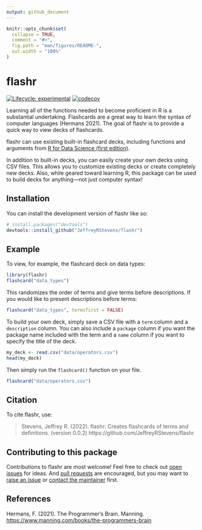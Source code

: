 ```yaml
---
output: github_document
---
```


<!-- README.md is generated from README.Rmd. Please edit that file -->

```r
knitr::opts_chunk$set(
  collapse = TRUE,
  comment = "#>",
  fig.path = "man/figures/README-",
  out.width = "100%"
)
```

# flashr

<!-- badges: start -->
[![Lifecycle: experimental](https://img.shields.io/badge/lifecycle-experimental-orange.svg)](https://lifecycle.r-lib.org/articles/stages.html#experimental)
[![codecov](https://codecov.io/gh/JeffreyRStevens/flashr/branch/main/graph/badge.svg?token=XGH2OV874R)](https://codecov.io/gh/JeffreyRStevens/flashr)
<!-- badges: end -->

Learning all of the functions needed to become proficient in R is a substantial undertaking. Flashcards are a great way to learn the syntax of computer languages (Hermans 2021). The goal of flashr is to provide a quick way to view decks of flashcards. 

flashr can use existing built-in flashcard decks, including functions and arguments from [R for Data Science (first edition)](https://r4ds.had.co.nz/). <!--The aim is to include decks from [R for Data Science (second edition)](https://r4ds.hadley.nz) when it is complete.-->

In addition to built-in decks, you can easily create your own decks using CSV files. This allows you to customize existing decks or create completely new decks. Also, while geared toward learning R, this package can be used to build decks for anything---not just computer syntax!

## Installation

You can install the development version of flashr like so:

```r
# install.packages("devtools")
devtools::install_github("JeffreyRStevens/flashr")
```

## Example

To view, for example, the flashcard deck on data types:

```r
library(flashr)
flashcard("data_types")
```

This randomizes the order of terms and give terms before descriptions. If you would like to present descriptions before terms:

```r
flashcard("data_types", termsfirst = FALSE)
```

To build your own deck, simply save a CSV file with a `term` column and a `description` column. You can also include a `package` column if you want the package name included with the term and a `name` column if you want to specify the title of the deck.

```r
my_deck <- read.csv("data/operators.csv")
head(my_deck)
```

Then simply run the `flashcard()` function on your file.

```r
flashcard("data/operators.csv")
```


## Citation

To cite flashr, use:

> Stevens, Jeffrey R. (2022). flashr: Creates flashcards of terms and definitions. (version 0.0.2) https://github.com/JeffreyRStevens/flashr

## Contributing to this package

Contributions to flashr are most welcome! Feel free to check out [open issues](https://github.com/JeffreyRStevens/flashr/issues) for ideas. And [pull requests](https://github.com/JeffreyRStevens/flashr/pulls) are encouraged, but you may want to [raise an issue](https://github.com/JeffreyRStevens/flashr/issues) or [contact the maintainer](mailto:jeffrey.r.stevens@protonmail.com) first.

## References

Hermans, F. (2021). The Programmer’s Brain. Manning. [https://www.manning.com/books/the-programmers-brain](https://www.manning.com/books/the-programmers-brain)
